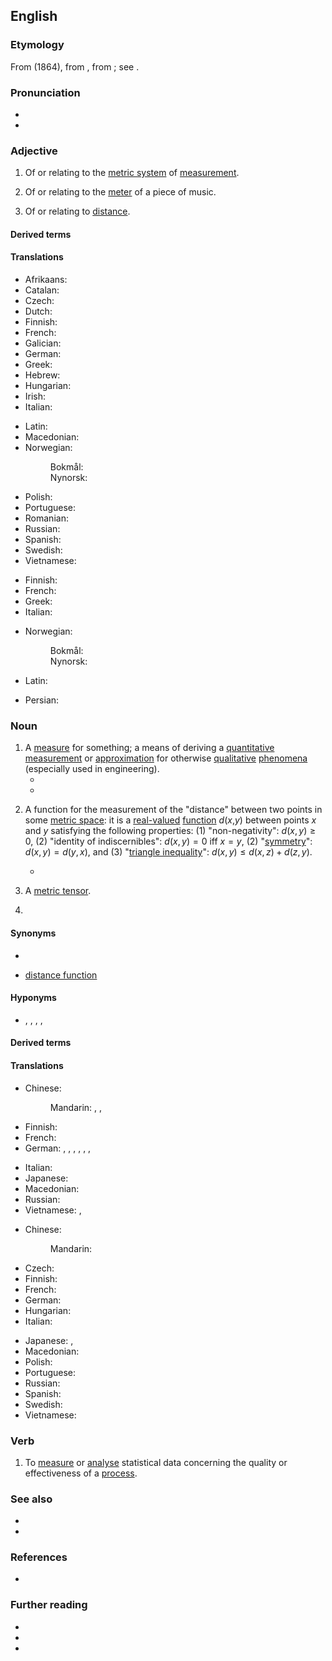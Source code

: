 {{also|-metric|mètric}}
==English==

===Etymology===
From {{der|en|fr|métrique}} (1864), from {{der|en|NL.|metricus||pertaining to the system based on the meter}}, from {{m|la|metrum||a meter}}; see {{m|en|meter}}.

===Pronunciation===
* {{IPA|en|/ˈmɛt.ɹɪk/}}
* {{hyphenation|en|met|ric}}

===Adjective===
{{en-adj|-}}

# Of or relating to the [[metric system]] of [[measurement]].
# {{lb|en|music}} Of or relating to the [[meter]] of a piece of music.
# {{lb|en|mathematics|physics}} Of or relating to [[distance]].

====Derived terms====
{{der4
|en|contrametric
|extrametric
|intrametric
|metrical
|metric carat
|metric foot
|metric level
|metric system
|metric space
|metric structure
|metric ton
|premetric
|pseudometric
}}

====Translations====
{{trans-top|relating to metric system}}
* Afrikaans: {{t|af|metriek}}
* Catalan: {{t|ca|mètric}}
* Czech: {{t+|cs|metrický}}
* Dutch: {{t+|nl|metriek}}
* Finnish: {{t|fi|metrinen}}
* French: {{t+|fr|métrique}}
* Galician: {{t|gl|métrico}}
* German: {{t+|de|metrisch}}
* Greek: {{t+|el|μετρικός}}
* Hebrew: {{t+|he|מֶטְרִי|m|tr=metri}}
* Hungarian: {{t+|hu|metrikus}}
* Irish: {{t|ga|méadrach}}
* Italian: {{t|it|metrico}}
{{trans-mid}}
* Latin: {{t|la|metricus}}
* Macedonian: {{t+|mk|ме́трички}}
* Norwegian:
*: Bokmål: {{t+|nb|metrisk}}
*: Nynorsk: {{t|nn|metrisk}}
* Polish: {{t|pl|metryczny}}
* Portuguese: {{t+|pt|métrico}}
* Romanian: {{t+|ro|metric}}
* Russian: {{t+|ru|метри́ческий}}
* Spanish: {{t+|es|métrico}}
* Swedish: {{t+|sv|metrisk}}
* Vietnamese: {{t+|vi|mét}}
{{trans-bottom}}

{{trans-top|relating to musical meter}}
* Finnish: {{t|fi|metrinen}}
* French: {{t+|fr|métrique}}
* Greek: {{t+|el|μετρικός}}
* Italian: {{t|it|metrico}}
{{trans-mid}}
* Norwegian:
*: Bokmål: {{t+|nb|metrisk}}
*: Nynorsk: {{t|nn|metrisk}}
{{trans-bottom}}

{{checktrans-top}}
* Latin: {{t-check|la|metricus}}
{{trans-mid}}
* Persian: {{t+check|fa|متریک|tr=metrik}}
{{trans-bottom}}

===Noun===
{{en-noun|s|es}}

# A [[measure]] for something; a means of deriving a [[quantitative]] [[measurement]] or [[approximation]] for otherwise [[qualitative]] [[phenomena]] (especially used in engineering).
#* {{quote-journal|en|date=April 10 2011|magazine=Financial Times|passage=As for the large number of official statements that Spain is safe, I think they are merely a '''metric''' of the complacency that has characterised the European crisis from the start.}}
#* {{quote-journal|en|date=2013-08-03|volume=408|issue=8847|magazine={{w|The Economist}}
|title=Boundary problems|url=http://www.economist.com/news/finance-and-economics/21582498-america-has-changed-way-it-measures-gdp-boundary-problems|passage=Economics is a messy discipline: too fluid to be a science, too rigorous to be an art. Perhaps it is fitting that economists’ most-used '''metric''', gross domestic product (GDP), is a tangle too. GDP measures the total value of output in an economic territory. Its apparent simplicity explains why it is scrutinised down to tenths of a percentage point every month.}}
#: {{ux|en|What '''metric''' should be used for performance evaluation?}}
#: {{ux|en|What are the most important '''metrics''' to track for your business?}}
#: {{ux|en|It's the most important single '''metric''' that quantifies the predictive performance.}}
#: {{ux|en|How to measure marketing? Use these key '''metrics''' for measuring marketing effectiveness.}}
#: {{ux|en|There is a lack of standard '''metrics'''.}}
# {{lb|en|mathematics}} A function for the measurement of the "distance" between two points in some [[metric space]]: it is a [[real-valued]] [[function]] ''d''(''x'',''y'') between points ''x'' and ''y'' satisfying the following properties: (1) "non-negativity": <math> d(x,y) \ge 0 </math>, (2) "identity of indiscernibles": <math> d(x,y) = 0 \mbox{ iff } x=y </math>, (2) "[[symmetric|symmetry]]": <math> d(x,y) = d(y,x) </math>, and (3) "[[triangle inequality]]": <math> d(x,y) \le d(x,z) + d(z,y) </math>.
#* {{quote-book|en|title=Riemannian Metrics of Constant Mass and Moduli Spaces of Conformal Structures|author=Lutz Habermann|year=2000|passage=As we shall see, these '''metrics''' are constructed from a Green function.|url=https://books.google.com/books?id=XAhrmyoIkLoC&lpg=PA11&dq=%22metrics%22%20%22function%22&pg=PA11#v=onepage&q=%22metrics%22%20%22function%22&f=false}}
# {{lb|en|mathematics}} A [[metric tensor]].
# {{abbreviation of|en|metric system}}

====Synonyms====
* {{l|en|measure}}
* {{sense|mathematics}} [[distance function]]

====Hyponyms====
* {{sense|mathematics}} {{l|en|Euclidean metric}}, {{l|en|Hausdorff metric}}, {{l|en|spacetime metric}}, {{l|en|uniform metric}}, {{l|en|ultrametric}}

====Derived terms====
{{der4
|en|landscape metrics
|performance metric
|premetric
|pseudoquasimetric
|quasimetric
|semimetric
|success metric
}}

====Translations====
{{trans-top|measure for something}}
* Chinese:
*: Mandarin: {{t+|cmn|度量|tr=dùliàng|sc=Hani}}, {{t+|cmn|計量|sc=Hani}}, {{t+|cmn|计量|tr=jìliàng|sc=Hani}}
* Finnish: {{t+|fi|mittari}}
* French: {{t+|fr|métrique|f}}
* German: {{t+|de|Metrik|f}}, {{t|de|Messgröße|f}}, {{t+|de|Maß|n}}, {{t+|de|Kriterium|n}}, {{t+|de|Kennzahl|f}}, {{t|de|Kenngröße|f}}, {{t+|de|Indikator|m}}
{{trans-mid}}
* Italian: {{t+|it|metrica|f}}
* Japanese: {{t|ja|計量|tr=けいりょう, keiryō|sc=Jpan}}
* Macedonian: {{t|mk|ме́трика|f}}
* Russian: {{t+|ru|ме́трика|f}}
* Vietnamese: {{t+|vi|tiêu chuẩn}}, {{t|vi|thước đo}}
{{trans-bottom}}

{{trans-top|notion in mathematics}}
* Chinese:
*: Mandarin: {{t+|cmn|度量|tr=dùliàng|sc=Hani}}
* Czech: {{t|cs|metrika|f}}
* Finnish: {{t+|fi|metriikka}}
* French: {{t+|fr|métrique|f}}
* German: {{t+|de|Metrik|f}}
* Hungarian: {{t|hu|metrika}}
* Italian: {{t+|it|metrica|f}}
{{trans-mid}}
* Japanese: {{t|ja|計量|tr=けいりょう, keiryō|sc=Jpan}}, {{t|ja|メトリック|tr=metorikku|sc=Jpan}}
* Macedonian: {{t|mk|метрика|f}}
* Polish: {{t+|pl|metryka|f}}
* Portuguese: {{t+|pt|métrica|f}}
* Russian: {{t+|ru|ме́трика|f}}
* Spanish: {{t+|es|métrica|f}}
* Swedish: {{t+|sv|metrik|c}}
* Vietnamese: {{t|vi|mêtric}}
{{trans-bottom}}

===Verb===
{{en-verb|metrics|metricking|metricked}}

# {{lb|en|transitive|aerospace, systems engineering}} To [[measure]] or [[analyse]] statistical data concerning the quality or effectiveness of a [[process]].
#: {{ux|en|We need '''to metric''' the status of software documentation.}}
#: {{ux|en|We need '''to metric''' the verification of requirements.}}
#: {{ux|en|We need '''to metric''' the system failures.}}
#: {{ux|en|The project manager '''is metricking''' the closure of the action items.}}
#: {{ux|en|Customer satisfaction '''was metricked''' by the marketing department.}}

===See also===
* {{l|en|meter}}
* {{l|en|avoirdupois}}

===References===
* {{pedia}}

===Further reading===
* {{R:Webster 1913}}
* {{R:Century 1911}}
* {{cite book |last1=Burago |first1=Dimitri |last2=Burago |first2=Yuri |last3=Ivanov |first3=Sergei |author-link= |date=2001 |title=A Course in Metric Geometry |url= |location= |publisher=American Mathematical Soc. |page=1 |isbn=978-0-8218-2129-9}}